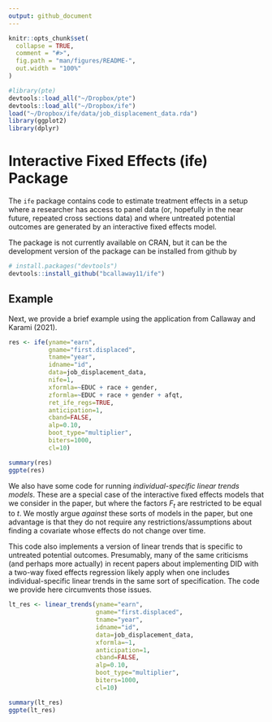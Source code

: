 ```yaml
---
output: github_document
---
```


<!-- README.md is generated from README.Rmd. Please edit that file -->

```r
knitr::opts_chunk$set(
  collapse = TRUE,
  comment = "#>",
  fig.path = "man/figures/README-",
  out.width = "100%"
)
```


<!-- badges: start -->
<!-- badges: end -->

```r
#library(pte)
devtools::load_all("~/Dropbox/pte")
devtools::load_all("~/Dropbox/ife")
load("~/Dropbox/ife/data/job_displacement_data.rda")
library(ggplot2)
library(dplyr)
```

# Interactive Fixed Effects (ife) Package


The `ife` package contains code to estimate treatment effects in a setup where a researcher has access to panel data (or, hopefully in the near future, repeated cross sections data) and where untreated potential outcomes are generated by an interactive fixed effects model.  

The package is not currently available on CRAN, but it can be the development version of the package can be installed from github by
```r
# install.packages("devtools")
devtools::install_github("bcallaway11/ife")
```

## Example

Next, we provide a brief example using the application from Callaway and Karami (2021).


```r
res <- ife(yname="earn",
           gname="first.displaced",
           tname="year",
           idname="id",
           data=job_displacement_data,
           nife=1,
           xformla=~EDUC + race + gender,
           zformla=~EDUC + race + gender + afqt,
           ret_ife_regs=TRUE,
           anticipation=1,
           cband=FALSE,
           alp=0.10,
           boot_type="multiplier",
           biters=1000,
           cl=10)

summary(res)
ggpte(res)
```


We also have some code for running *individual-specific linear trends models*.  These are a special case of the interactive fixed effects models that we consider in the paper, but where the factors $F_t$ are restricted to be equal to $t$.  We mostly argue *against* these sorts of models in the paper, but one advantage is that they do not require any restrictions/assumptions about finding a covariate whose effects do not change over time.

This code also implements a version of linear trends that is specific to untreated potential outcomes.  Presumably, many of the same criticisms (and perhaps more actually) in recent papers about implementing DID with a two-way fixed effects regression likely apply when one includes individual-specific linear trends in the same sort of specification.  The code we provide here circumvents those issues.

```r
lt_res <- linear_trends(yname="earn",
                        gname="first.displaced",
                        tname="year",
                        idname="id",
                        data=job_displacement_data,
                        xformla=~1,
                        anticipation=1,
                        cband=FALSE,
                        alp=0.10,
                        boot_type="multiplier",
                        biters=1000,
                        cl=10)

summary(lt_res)
ggpte(lt_res)
```
